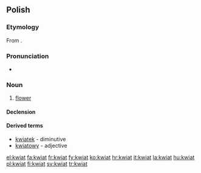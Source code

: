 ==Polish==

===Etymology===
From {{proto|Slavic|květъ|lang=pl}}.

===Pronunciation===
* {{IPA|[kfʲat]|lang=pl}}

===Noun===
{{infl|pl|noun|g=m}}

# [[flower]]

====Declension====
{{pl-decl-noun
|kwiat|kwiaty
|kwiatu|kwiatów
|kwiatowi/kwiatu|kwiatom
|kwiat|kwiaty
|kwiatem|kwiatami
|kwiecie|kwiatach
|kwiecie|kwiaty
}}

====Derived terms====
* [[kwiatek]] - diminutive
* [[kwiatowy]] - adjective

[[el:kwiat]]
[[fa:kwiat]]
[[fr:kwiat]]
[[fy:kwiat]]
[[ko:kwiat]]
[[hr:kwiat]]
[[it:kwiat]]
[[la:kwiat]]
[[hu:kwiat]]
[[pl:kwiat]]
[[fi:kwiat]]
[[sv:kwiat]]
[[tr:kwiat]]